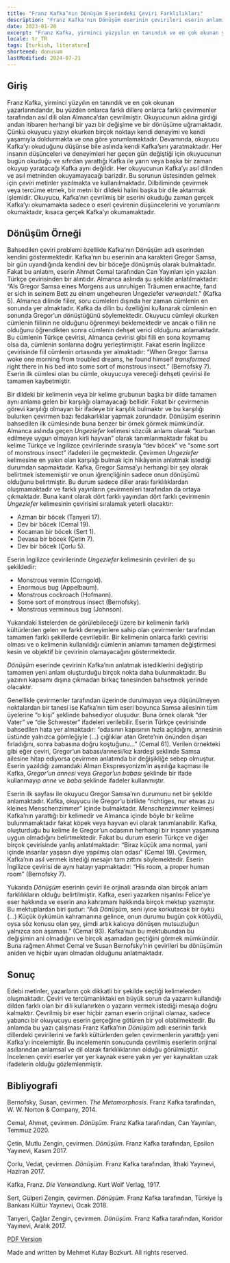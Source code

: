 ```yaml
---
title: "Franz Kafka’nın Dönüşüm Eserindeki Çeviri Farklılıkları"
description: "Franz Kafka'nın Dönüşüm eserinin çevirileri eserin anlamını ne ölçüde değiştirmektedir?"
date: 2023-01-28
excerpt: "Franz Kafka, yirminci yüzyılın en tanındık ve en çok okunan yazarlarındandır, bu yüzden onlarca farklı dillere onlarca farklı çevirmenler tarafından asıl dili olan Almanca’dan çevrilmiştir. Okuyucunun aklına girdiği andan itibaren herhangi bir yazı bir değişime ve bir dönüşüme uğramaktadır. Çünkü okuyucu yazıyı okurken birçok noktayı kendi deneyimi ve kendi yaşamıyla doldurmakta ve ona göre yorumlamaktadır. Devamında, okuyucu Kafka’yı okuduğunu düşünse bile aslında kendi Kafka’sını yaratmaktadır. Her insanın düşünceleri ve deneyimleri her geçen gün değiştiği için okuyucunun bugün okuduğu ve sıfırdan yarattığı Kafka ile yarın veya başka bir zaman okuyup yaratacağı Kafka aynı değildir. Her okuyucunun Kafka’yı asıl dilinden ve asıl metninden okuyamayacağı barizdir. Bu sorunun üstesinden gelmek için _çeviri_ metinler yazılmakta ve kullanılmaktadır. Dilbiliminde çevirmek veya tercüme etmek, bir metni bir dildeki halini başka bir dile aktarmak işlemidir. Okuyucu, Kafka’nın çevrilmiş bir eserini okuduğu zaman gerçek Kafka’yı okumamakta sadece o eseri çevirenin düşüncelerini ve yorumlarını okumaktadır, kısaca gerçek Kafka’yı okumamaktadır."
locale: tr_TR
tags: [turkish, literature]
shortened: donusum
lastModified: 2024-07-21
---
```

## Giriş
Franz Kafka, yirminci yüzyılın en tanındık ve en çok okunan yazarlarındandır, bu yüzden onlarca farklı dillere onlarca farklı çevirmenler tarafından asıl dili olan Almanca’dan çevrilmiştir. Okuyucunun aklına girdiği andan itibaren herhangi bir yazı bir değişime ve bir dönüşüme uğramaktadır. Çünkü okuyucu yazıyı okurken birçok noktayı kendi deneyimi ve kendi yaşamıyla doldurmakta ve ona göre yorumlamaktadır. Devamında, okuyucu Kafka’yı okuduğunu düşünse bile aslında kendi Kafka’sını yaratmaktadır. Her insanın düşünceleri ve deneyimleri her geçen gün değiştiği için okuyucunun bugün okuduğu ve sıfırdan yarattığı Kafka ile yarın veya başka bir zaman okuyup yaratacağı Kafka aynı değildir. Her okuyucunun Kafka’yı asıl dilinden ve asıl metninden okuyamayacağı barizdir. Bu sorunun üstesinden gelmek için _çeviri_ metinler yazılmakta ve kullanılmaktadır. Dilbiliminde çevirmek veya tercüme etmek, bir metni bir dildeki halini başka bir dile aktarmak işlemidir. Okuyucu, Kafka’nın çevrilmiş bir eserini okuduğu zaman gerçek Kafka’yı okumamakta sadece o eseri çevirenin düşüncelerini ve yorumlarını okumaktadır, kısaca gerçek Kafka’yı okumamaktadır.

## Dönüşüm Örneği
Bahsedilen çeviri problemi özellikle Kafka’nın Dönüşüm adlı eserinden kendini göstermektedir. Kafka’nın bu eserinin ana karakteri Gregor Samsa, bir gün uyandığında kendini dev bir böceğe dönüşmüş olarak bulmaktadır. Fakat bu anlatım, eserin Ahmet Cemal tarafından Can Yayınları için yazılan Türkçe çevirisinden bir alıntıdır. Almanca aslında şu şekilde anlatılmaktadır: “Als Gregor Samsa eines Morgens aus unruhigen Träumen erwachte, fand er sich in seinem Bett zu einem ungeheuren Ungeziefer _verwandelt_.” (Kafka 5). Almanca dilinde fiiler, soru cümleleri dışında her zaman cümlenin en sonunda yer almaktadır. Kafka da dilin bu özelliğini kullanarak cümlenin en sonunda Gregor’un dönüştüğünü söylemektedir. Okuyucu cümleyi okurken cümlenin fiilinin ne olduğunu öğrenmeyi beklemektedir ve ancak o fiilin ne olduğunu öğrendikten sonra cümlenin dehşet verici olduğunu anlamaktadır. Bu cümlenin Türkçe çevirisi, Almanca çevirisi gibi fiili en sona koymamış olsa da, cümlenin sonlarına doğru yerleştirmiştir. Fakat eserin İngilizce çevirisinde fiil cümlenin ortasında yer almaktadır: “When Gregor Samsa woke one morning from troubled dreams, he found himself _transformed_ right there in his bed into some sort of monstrous insect.” (Bernofsky 7). Eserin ilk cümlesi olan bu cümle, okuyucuya vereceği dehşeti çevirisi ile tamamen kaybetmiştir. 

Bir dildeki bir kelimenin veya bir kelime grubunun başka bir dilde tamamen aynı anlama gelen bir karşılığı olamayacağı bellidir. Fakat bir çevirmenin görevi karşılığı olmayan bir ifadeye bir karşılık bulmaktır ve bu karşılığı bulurken çevirmen bazı fedakarlıklar yapmak zorundadır. Dönüşüm eserinin bahsedilen ilk cümlesinde buna benzer bir örnek görmek mümkündür. Almanca aslında geçen _Ungeziefer_ kelimesi sözcük anlamı olarak “kurban edilmeye uygun olmayan kirli hayvan” olarak tanımlanmaktadır fakat bu kelime Türkçe ve İngilizce çevirilerinde sırasıyla “dev böcek” ve “some sort of monstrous insect” ifadeleri ile geçmektedir. Çevirmen _Ungeziefer_ kelimesine en yakın olan karşılığı bulmak için hikâyenin anlatmak istediği durumdan sapmaktadır. Kafka, Gregor Samsa’yı herhangi bir şey olarak belirtmek istememiştir ve onun iğrençliğinin sadece onun dönüşümü olduğunu belirtmiştir. Bu durum sadece diller arası farklılıklardan oluşmamaktadır ve farklı yayınların çevirmenleri tarafından da ortaya çıkmaktadır. Buna kanıt olarak dört farklı yayından dört farklı çevirmenin _Ungeziefer_ kelimesinin çevirisini sıralamak yeterli olacaktır:

- Azman bir böcek (Tanyeri 17).
- Dev bir böcek (Cemal 19).
- Kocaman bir böcek (Sert 1).
- Devasa bir böcek (Çetin 7).
- Dev bir böcek (Çorlu 5).

Eserin İngilizce çevirilerinde _Ungeziefer_ kelimesinin çevirileri de şu şekildedir:

- Monstrous vermin (Corngold).
- Enormous bug (Appelbaum).
- Monstrous cockroach (Hofmann).
- Some sort of monstrous insect (Bernofsky).
- Monstrous verminous bug (Johnson).

Yukarıdaki listelerden de görülebileceği üzere bir kelimenin farklı kültürlerden gelen ve farklı deneyimlere sahip olan çevirmenler tarafından tamamen farklı şekillerde çevrilebilir. Bir kelimenin onlarca farklı çevirisi olması ve o kelimenin kullanıldığı cümlenin anlamını tamamen değiştirmesi kesin ve objektif bir çevirinin olamayacağını göstermektedir. 

_Dönüşüm_ eserinde çevirinin Kafka’nın anlatmak istediklerini değiştirip tamamen yeni anlam oluşturduğu birçok nokta daha bulunmaktadır. Bu yazının kapsamı dışına çıkmadan birkaç tanesinden bahsetmek yerinde olacaktır.

Genellikle çevirmenler tarafından üzerinde durulmayan veya düşünülmeyen noktalardan bir tanesi ise Kafka’nın tüm eseri boyunca Samsa ailesinin tüm üyelerine “o kişi” şeklinde bahsediyor oluşudur. Buna örnek olarak “der Vater” ve “die Schwester” ifadeleri verilebilir. Eserin Türkçe çevirisinde bahsedilen hata yer almaktadır: “odasının kapısının hızla açıldığını, annesinin üstünde yalnızca gömleğiyle (...) çığlıklar atan Grete’nin önünden dışarı fırladığını, sonra babasına doğru koştuğunu…” (Cemal 61). Verilen örnekteki gibi eğer çeviri, Gregor’un babası/annesi/kız kardeşi şeklinde Samsa ailesine hitap ediyorsa çevirmen anlatımda bir değişikliğe sebep olmuştur. Eserin yazıldığı zamandaki Alman Ekspresyonizm’in aşırılığa kaçması ile Kafka, _Gregor’un annesi_ veya _Gregor’un babası_ şeklinde bir ifade kullanmayıp _anne_ ve _baba_ şeklinde ifadeler kullanmıştır.

Eserin ilk sayfası ile okuyucu Gregor Samsa’nın durumunu net bir şekilde anlamaktadır. Kafka, okuyucu ile Gregor’u birlikte “richtiges, nur etwas zu kleines Menschenzimmer” içinde bulmaktadır. _Menschenzimmer_ kelimesi Kafka’nın yarattığı bir kelimedir ve Almanca içinde böyle bir kelime bulunmamaktadır fakat köpek veya hayvan evi olarak tanımlanabilir. Kafka, oluşturduğu bu kelime ile Gregor’un odasının herhangi bir insanın yaşamına uygun olmadığını belirtmektedir. Fakat bu durum eserin Türkçe ve diğer birçok çevirisinde yanlış anlatılmaktadır: “Biraz küçük ama normal, yani içinde insanlar yaşasın diye yapılmış olan odası” (Cemal 19). Çevirmen, Kafka’nın asıl vermek istediği mesajın tam zıttını söylemektedir. Eserin İngilizce çevirisi de aynı hatayı yapmaktadır: “His room, a proper human room” (Bernofsky 7). 

Yukarıda _Dönüşüm_ eserinin çeviri ile orjinali arasında olan birçok anlam farklılıkların olduğu belirtilmiştir. Kafka, eseri yazarken nişanlısı Felice'ye eser hakkında ve eserin ana kahramanı hakkında birçok mektup yazmıştır. Bu mektuplardan biri şudur: “Adı _Dönüşüm_, seni iyice korkutacak bir öykü (...) Küçük öykümün kahramanına gelince, onun durumu bugün çok kötüydü, oysa söz konusu olan şey, şimdi artık kalıcıya dönüşen mutsuzluğun yalnızca son aşaması.” (Cemal 93). Kafka’nun bu mektubundan bu değişimin ani olmadığını ve birçok aşamadan geçtiğini görmek mümkündür. Buna rağmen Ahmet Cemal ve Susan Bernofsky’nin çevirileri bu dönüşümün aniden ve hiçbir uyarı olmadan olduğunu anlatmaktadır. 

## Sonuç
Edebi metinler, yazarların çok dikkatli bir şekilde seçtiği kelimelerden oluşmaktadır. Çeviri ve tercümanlıktaki en büyük sorun da yazarın kullandığı dilden farklı olan bir dili kullanırken o yazarın vermek istediği mesaja doğru kalmaktır. Çevrilmiş bir eser hiçbir zaman eserin orijinali olamaz, sadece yabancı bir okuyucuyu eserin gerçeğine götüren bir yol olabilmektedir. Bu anlamda bu yazı çalışması Franz Kafka’nın _Dönüşüm_ adlı eserinin farklı dillerdeki çevirilerini ve farklı kültürlerden gelen çevirmenlerin yarattığı yeni Kafka’yı incelemiştir. Bu incelemenin sonucunda çevrilmiş eserlerin orijinal asıllarından anlamsal ve dil olarak farklılıklarının olduğu görülmüştür. İncelenen çeviri eserler yer yer kaynak esere yakın yer yer kaynaktan uzak ifadelerin olduğu gözlemlenmiştir.

## Bibliyografi
Bernofsky, Susan, çevirmen. _The Metamorphosis_. Franz Kafka tarafından, W. W. Norton & Company, 2014.

Cemal, Ahmet, çevirmen. _Dönüşüm_. Franz Kafka tarafından, Can Yayınları, Temmuz 2020.

Çetin, Mutlu Zengin, çevirmen. _Dönüşüm_. Franz Kafka tarafından, Epsilon Yayınevi, Kasım 2017.

Çorlu, Vedat, çevirmen. _Dönüşüm_. Franz Kafka tarafından, İthaki Yayınevi, Haziran 2017.

Kafka, Franz. _Die Verwandlung_. Kurt Wolf Verlag, 1917.

Sert, Gülperi Zengin, çevirmen. _Dönüşüm_. Franz Kafka tarafından, Türkiye İş Bankası Kültür Yayınevi, Ocak 2018.

Tanyeri, Çağlar Zengin, çevirmen. _Dönüşüm_. Franz Kafka tarafından, Koridor Yayınevi, Aralık 2017.

[PDF Version](/pdfs/donusum-ceviri.pdf)

Made and written by Mehmet Kutay Bozkurt. All rights reserved.